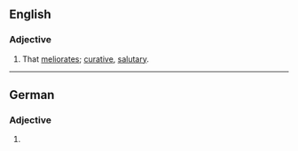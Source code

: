 ==English==

===Adjective===
{{en-adj}}

# That [[meliorate]]s; [[curative]], [[salutary]].

----
==German==

===Adjective===
{{head|de|adjective form}}

# {{inflected form of|meliorativ|lang=de}}
{{rfc-auto}}